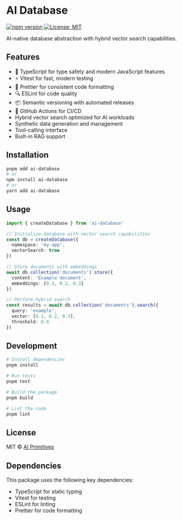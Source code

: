 # AI Database

[![npm version](https://badge.fury.io/js/%40ai-primitives%2Fpackage-template.svg)](https://www.npmjs.com/package/@ai-primitives/package-template)
[![License: MIT](https://img.shields.io/badge/License-MIT-yellow.svg)](https://opensource.org/licenses/MIT)

AI-native database abstraction with hybrid vector search capabilities.

## Features

- 🚀 TypeScript for type safety and modern JavaScript features
- ⚡️ Vitest for fast, modern testing
- 🎨 Prettier for consistent code formatting
- 🔍 ESLint for code quality
- 📦 Semantic versioning with automated releases
- 🔄 GitHub Actions for CI/CD
- Hybrid vector search optimized for AI workloads
- Synthetic data generation and management
- Tool-calling interface
- Built-in RAG support

## Installation

```bash
pnpm add ai-database
# or
npm install ai-database
# or
yarn add ai-database
```

## Usage

```typescript
import { createDatabase } from 'ai-database'

// Initialize database with vector search capabilities
const db = createDatabase({
  namespace: 'my-app',
  vectorSearch: true
})

// Store documents with embeddings
await db.collection('documents').store({
  content: 'Example document',
  embeddings: [0.1, 0.2, 0.3]
})

// Perform hybrid search
const results = await db.collection('documents').search({
  query: 'example',
  vector: [0.1, 0.2, 0.3],
  threshold: 0.8
})
```

## Development

```bash
# Install dependencies
pnpm install

# Run tests
pnpm test

# Build the package
pnpm build

# Lint the code
pnpm lint
```

## License

MIT © [AI Primitives](https://mdx.org.ai)

## Dependencies

This package uses the following key dependencies:

- TypeScript for static typing
- Vitest for testing
- ESLint for linting
- Prettier for code formatting
